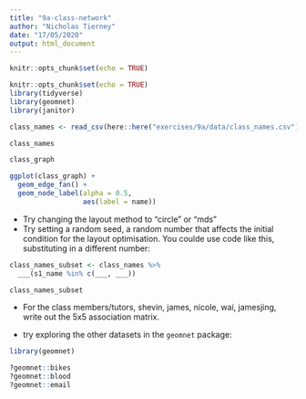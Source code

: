 ```yaml
---
title: "9a-class-network"
author: "Nicholas Tierney"
date: "17/05/2020"
output: html_document
---
```


```r
knitr::opts_chunk$set(echo = TRUE)
```

```r
knitr::opts_chunk$set(echo = TRUE)
library(tidyverse)
library(geomnet)
library(janitor)
```

```r
class_names <- read_csv(here::here("exercises/9a/data/class_names.csv")) %>% clean_names()

class_names
```


```r
class_graph
```


```r
ggplot(class_graph) +
  geom_edge_fan() + 
  geom_node_label(alpha = 0.5,
                  aes(label = name))
```


- Try changing the layout method to "circle" or "mds"
- Try setting a random seed, a random number that affects the initial condition for the layout optimisation. You coulde use code like this, substituting in a different number:

```r
class_names_subset <- class_names %>%
  ___(s1_name %in% c(___, ___))

class_names_subset
```


- For the class members/tutors, shevin, james, nicole, wai, jamesjing, write out the 5x5 association matrix.

- try exploring the other datasets in the `geomnet` package:

```r
library(geomnet)

?geomnet::bikes
?geomnet::blood
?geomnet::email
```


